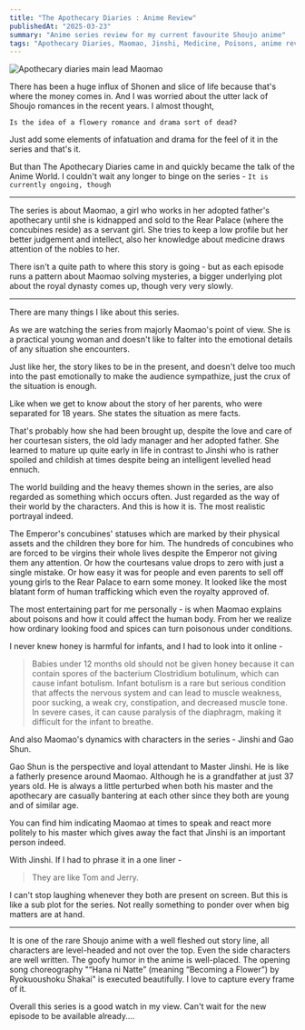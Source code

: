 ```yaml
---
title: "The Apothecary Diaries : Anime Review"
publishedAt: "2025-03-23"
summary: "Anime series review for my current favourite Shoujo anime"
tags: "Apothecary Diaries, Maomao, Jinshi, Medicine, Poisons, anime review"
---
```


<Image
  src="/photos/maomao.png"
  alt="Apothecary diaries main lead Maomao"
  width={640}
  height={500}
/>

There has been a huge influx of Shonen and slice of life because that's where the money comes in. And I was worried about the utter lack of Shoujo romances in the recent years. 
I almost thought, 

`Is the idea of a flowery romance and drama sort of dead?`

Just add some elements of infatuation and drama for the feel of it in the series and that's it.

But than The Apothecary Diaries came in and quickly became the talk of the Anime World. I couldn't wait any longer to binge on the series - `It is currently ongoing, though`

---

The series is about Maomao, a girl who works in her adopted father's apothecary until she is kidnapped and sold to the Rear Palace (where the concubines reside) as a servant girl. 
She tries to keep a low profile but her better judgement and intellect, also her knowledge about medicine draws attention of the nobles to her. 

There isn't a quite path to where this story is going - but as each episode runs a pattern about Maomao solving mysteries, a bigger underlying plot about the royal dynasty comes up, though very very slowly. 

---

There are many things I like about this series. 

As we are watching the series from majorly Maomao's point of view. She is a practical young woman and doesn't like to falter into the emotional details of any situation she encounters. 

Just like her, the story likes to be in the present, and doesn't delve too much into the past emotionally to make the audience sympathize, just the crux of the situation is enough. 

Like when we get to know about the story of her parents, who were separated for 18 years. She states the situation as mere facts. 

That's probably how she had been brought up, despite the love and care of her courtesan sisters, the old lady manager and her adopted father. She learned to mature up quite early in life in contrast to Jinshi who is rather spoiled and childish at times despite being an intelligent levelled head ennuch.

The world building and the heavy themes shown in the series, are also regarded as something which occurs often. Just regarded as the way of their world by the characters. And this is how it is. The most realistic portrayal indeed. 

The Emperor's concubines' statuses which are marked by their physical assets and the children they bore for him. The hundreds of concubines who are forced to be virgins their whole lives despite the Emperor not giving them any attention.
Or how the courtesans value drops to zero with just a single mistake. Or how easy it was for people and even parents to sell off young girls to the Rear Palace to earn some money. It looked like the most blatant form of human trafficking which even the royalty approved of.

The most entertaining part for me personally - is when Maomao explains about poisons and how it could affect the human body. From her we realize how ordinary looking food and spices can turn poisonous under conditions.

I never knew honey is harmful for infants, and I had to look into it online - 

> Babies under 12 months old should not be given honey because it can contain spores of the bacterium Clostridium botulinum, which can cause infant botulism.
> Infant botulism is a rare but serious condition that affects the nervous system and can lead to muscle weakness, poor sucking, a weak cry, constipation, and decreased muscle tone.
> In severe cases, it can cause paralysis of the diaphragm, making it difficult for the infant to breathe.

And also Maomao's dynamics with characters in the series - Jinshi and Gao Shun.

Gao Shun is the perspective and loyal attendant to Master Jinshi. He is like a fatherly presence around Maomao. Although he is a grandfather at just 37 years old. He is always a little perturbed when both his master and the apothecary are casually bantering at each other since they both are young and of similar age.

You can find him indicating Maomao at times to speak and react more politely to his master which gives away the fact that Jinshi is an important person indeed.

With Jinshi. If I had to phrase it in a one liner - 

> They are like Tom and Jerry.

I can't stop laughing whenever they both are present on screen. But this is like a sub plot for the series. Not really something to ponder over when big matters are at hand.

---

It is one of the rare Shoujo anime with a well fleshed out story line, all characters are level-headed and not over the top. Even the side characters are well written. The goofy humor in the anime is well-placed. 
The opening song choreography "“Hana ni Natte” (meaning “Becoming a Flower”) by Ryokuoushoku Shakai" is executed beautifully. I love to capture every frame of it.

Overall this series is a good watch in my view. Can't wait for the new episode to be available already....

